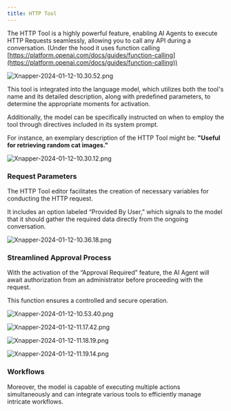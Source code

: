```yaml
---
title: HTTP Tool
---
```


The HTTP Tool is a highly powerful feature, enabling AI Agents to execute HTTP Requests seamlessly, allowing you to call any API during a conversation. (Under the hood it uses function calling [https://platform.openai.com/docs/guides/function-calling](https://platform.openai.com/docs/guides/function-calling))

![Xnapper-2024-01-12-10.30.52.png](/images/http-tool/Xnapper-2024-01-12-10.30.52.png)

This tool is integrated into the language model, which utilizes both the tool's name and its detailed description, along with predefined parameters, to determine the appropriate moments for activation.

Additionally, the model can be specifically instructed on when to employ the tool through directives included in its system prompt.

For instance, an exemplary description of the HTTP Tool might be:
**"Useful for retrieving random cat images."**

![Xnapper-2024-01-12-10.30.12.png](/images/http-tool/Xnapper-2024-01-12-10.30.12.png)

### Request Parameters

The HTTP Tool editor facilitates the creation of necessary variables for conducting the HTTP request.

It includes an option labeled “Provided By User,” which signals to the model that it should gather the required data directly from the ongoing conversation.

![Xnapper-2024-01-12-10.36.18.png](/images/http-tool/Xnapper-2024-01-12-10.36.18.png)

### **Streamlined Approval Process**

With the activation of the “Approval Required” feature, the AI Agent will await authorization from an administrator before proceeding with the request.

This function ensures a controlled and secure operation.

![Xnapper-2024-01-12-10.53.40.png](/images/http-tool/Xnapper-2024-01-12-10.53.40.png)

![Xnapper-2024-01-12-11.17.42.png](/images/http-tool/Xnapper-2024-01-12-11.17.42.png)

![Xnapper-2024-01-12-11.18.19.png](/images/http-tool/Xnapper-2024-01-12-11.18.19.png)

![Xnapper-2024-01-12-11.19.14.png](/images/http-tool/Xnapper-2024-01-12-11.19.14.png)

### **Workflows**

Moreover, the model is capable of executing multiple actions simultaneously and can integrate various tools to efficiently manage intricate workflows.
